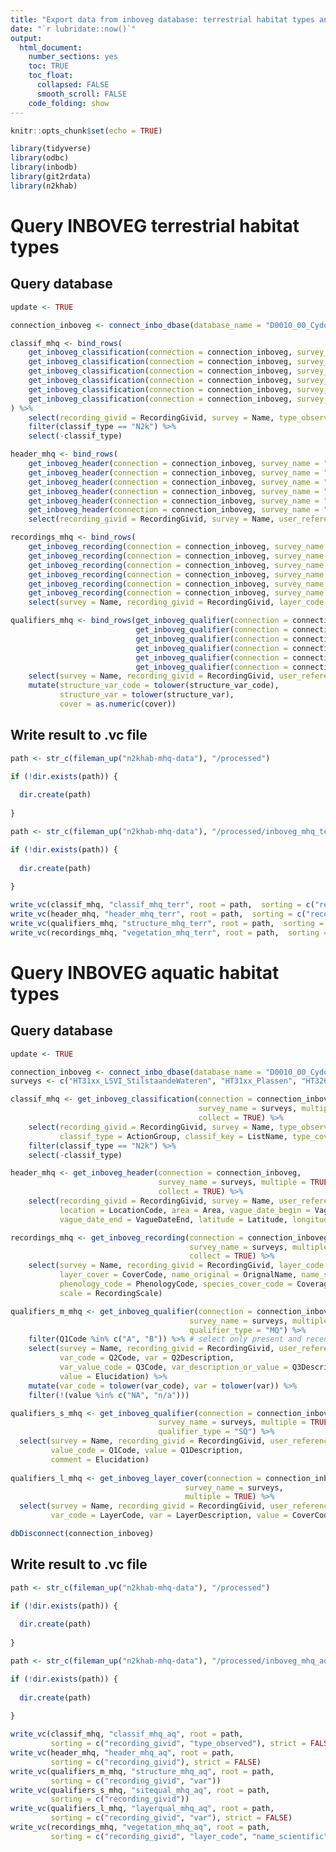 ```yaml
---
title: "Export data from inboveg database: terrestrial habitat types and aquatic habitat types measured by INBO"
date: "`r lubridate::now()`"
output: 
  html_document:
    number_sections: yes
    toc: TRUE
    toc_float:
      collapsed: FALSE
      smooth_scroll: FALSE
    code_folding: show
---
```


```r
knitr::opts_chunk$set(echo = TRUE)
```

```r
library(tidyverse)
library(odbc)
library(inbodb)
library(git2rdata)
library(n2khab)
```

# Query INBOVEG terrestrial habitat types

## Query database

```r
update <- TRUE
```

```r
 
connection_inboveg <- connect_inbo_dbase(database_name = "D0010_00_Cydonia")

classif_mhq <- bind_rows(
    get_inboveg_classification(connection = connection_inboveg, survey_name = "N2000meetnet_Grasland", collect = TRUE),
    get_inboveg_classification(connection = connection_inboveg, survey_name = "N2000meetnet_Moerassen", collect = TRUE),
    get_inboveg_classification(connection = connection_inboveg, survey_name = "N2000meetnet_Grasland_BHM", collect = TRUE),
    get_inboveg_classification(connection = connection_inboveg, survey_name = "N2000meetnet_Moeras_BHM", collect = TRUE),
    get_inboveg_classification(connection = connection_inboveg, survey_name = "N2000meetnet_Duinen_BHM", collect = TRUE),
    get_inboveg_classification(connection = connection_inboveg, survey_name = "N2000meetnet_Bos_91E0_sf", collect = TRUE)
) %>%
    select(recording_givid = RecordingGivid, survey = Name, type_observed = Classif, classif_type = ActionGroup, classif_key = ListName, type_cover = Cover) %>%
    filter(classif_type == "N2k") %>%
    select(-classif_type)

header_mhq <- bind_rows(
    get_inboveg_header(connection = connection_inboveg, survey_name = "N2000meetnet_Grasland", collect = TRUE),
    get_inboveg_header(connection = connection_inboveg, survey_name = "N2000meetnet_Moerassen", collect = TRUE),
    get_inboveg_header(connection = connection_inboveg, survey_name = "N2000meetnet_Grasland_BHM", collect = TRUE),
    get_inboveg_header(connection = connection_inboveg, survey_name = "N2000meetnet_Moeras_BHM", collect = TRUE),
    get_inboveg_header(connection = connection_inboveg, survey_name = "N2000meetnet_Duinen_BHM", collect = TRUE),
    get_inboveg_header(connection = connection_inboveg, survey_name = "N2000meetnet_Bos_91E0_sf", collect = TRUE)) %>%
    select(recording_givid = RecordingGivid, survey = Name, user_reference = UserReference, area = Area, vague_date_begin = VagueDateBegin, vague_date_end = VagueDateEnd, latitude = Latitude, longitude = Longitude)

recordings_mhq <- bind_rows(
    get_inboveg_recording(connection = connection_inboveg, survey_name = "N2000meetnet_Grasland", collect = TRUE),
    get_inboveg_recording(connection = connection_inboveg, survey_name = "N2000meetnet_Moerassen", collect = TRUE),
    get_inboveg_recording(connection = connection_inboveg, survey_name = "N2000meetnet_Grasland_BHM", collect = TRUE),
    get_inboveg_recording(connection = connection_inboveg, survey_name = "N2000meetnet_Moeras_BHM", collect = TRUE),
    get_inboveg_recording(connection = connection_inboveg, survey_name = "N2000meetnet_Duinen_BHM", collect = TRUE),
    get_inboveg_recording(connection = connection_inboveg, survey_name = "N2000meetnet_Bos_91E0_sf", collect = TRUE)) %>%
    select(survey = Name, recording_givid = RecordingGivid, layer_code = LayerCode, layer_cover = CoverCode, name_original = OrignalName, name_scientific = ScientificName, phenology_code = PhenologyCode, species_cover_code = CoverageCode, species_cover = PctValue, scale = RecordingScale)

qualifiers_mhq <- bind_rows(get_inboveg_qualifier(connection = connection_inboveg, survey_name = "N2000meetnet_Grasland", qualifier_type = "MQ"),
                            get_inboveg_qualifier(connection = connection_inboveg, survey_name = "N2000meetnet_Moerassen", qualifier_type = "MQ"),
                            get_inboveg_qualifier(connection = connection_inboveg, survey_name = "N2000meetnet_Grasland_BHM", qualifier_type = "MQ"),
                            get_inboveg_qualifier(connection = connection_inboveg, survey_name = "N2000meetnet_Moeras_BHM", qualifier_type = "MQ"),
                            get_inboveg_qualifier(connection = connection_inboveg, survey_name = "N2000meetnet_Duinen_BHM", qualifier_type = "MQ"),
                            get_inboveg_qualifier(connection = connection_inboveg, survey_name = "N2000meetnet_Bos_91E0_sf", qualifier_type = "MQ")) %>%
    select(survey = Name, recording_givid = RecordingGivid, user_reference = UserReference, structure_var_code = Q2Code, structure_var = Q2Description, cover = Q3Description) %>%
    mutate(structure_var_code = tolower(structure_var_code),
           structure_var = tolower(structure_var),
           cover = as.numeric(cover))

```

## Write result to .vc file

```r

path <- str_c(fileman_up("n2khab-mhq-data"), "/processed")

if (!dir.exists(path)) {
    
  dir.create(path)  
    
}

path <- str_c(fileman_up("n2khab-mhq-data"), "/processed/inboveg_mhq_terr")

if (!dir.exists(path)) {
    
  dir.create(path)  
    
}

write_vc(classif_mhq, "classif_mhq_terr", root = path,  sorting = c("recording_givid", "type_observed"), strict = FALSE)
write_vc(header_mhq, "header_mhq_terr", root = path,  sorting = c("recording_givid"), strict = FALSE)
write_vc(qualifiers_mhq, "structure_mhq_terr", root = path,  sorting = c("recording_givid", "structure_var"))
write_vc(recordings_mhq, "vegetation_mhq_terr", root = path,  sorting = c("recording_givid", "layer_code", "name_scientific"))
```

# Query INBOVEG aquatic habitat types

## Query database

```r
update <- TRUE
```

```r
 
connection_inboveg <- connect_inbo_dbase(database_name = "D0010_00_Cydonia")
surveys <- c("HT31xx_LSVI_StilstaandeWateren", "HT31xx_Plassen", "HT3260")

classif_mhq <- get_inboveg_classification(connection = connection_inboveg, 
                                          survey_name = surveys, multiple = TRUE,
                                          collect = TRUE) %>%
    select(recording_givid = RecordingGivid, survey = Name, type_observed = Classif, 
           classif_type = ActionGroup, classif_key = ListName, type_cover = Cover) %>%
    filter(classif_type == "N2k") %>%
    select(-classif_type)

header_mhq <- get_inboveg_header(connection = connection_inboveg, 
                                 survey_name = surveys, multiple = TRUE,
                                 collect = TRUE) %>%
    select(recording_givid = RecordingGivid, survey = Name, user_reference = UserReference, 
           location = LocationCode, area = Area, vague_date_begin = VagueDateBegin, 
           vague_date_end = VagueDateEnd, latitude = Latitude, longitude = Longitude)

recordings_mhq <- get_inboveg_recording(connection = connection_inboveg, 
                                        survey_name = surveys, multiple = TRUE,
                                        collect = TRUE) %>%
    select(survey = Name, recording_givid = RecordingGivid, layer_code = LayerCode, 
           layer_cover = CoverCode, name_original = OrignalName, name_scientific = ScientificName, 
           phenology_code = PhenologyCode, species_cover_code = CoverageCode, species_cover = PctValue, 
           scale = RecordingScale)

qualifiers_m_mhq <- get_inboveg_qualifier(connection = connection_inboveg, 
                                        survey_name = surveys, multiple = TRUE,
                                        qualifier_type = "MQ") %>%
    filter(Q1Code %in% c("A", "B")) %>% # select only present and recent measurements (no winter observations)
    select(survey = Name, recording_givid = RecordingGivid, user_reference = UserReference, 
           var_code = Q2Code, var = Q2Description, 
           var_value_code = Q3Code, var_description_or_value = Q3Description, 
           value = Elucidation) %>%
    mutate(var_code = tolower(var_code), var = tolower(var)) %>% 
    filter(!(value %in% c("NA", "n/a")))  

qualifiers_s_mhq <- get_inboveg_qualifier(connection = connection_inboveg,
                                 survey_name = surveys, multiple = TRUE, 
                                 qualifier_type = "SQ") %>% 
  select(survey = Name, recording_givid = RecordingGivid, user_reference = UserReference, 
         value_code = Q1Code, value = Q1Description, 
         comment = Elucidation)
  
qualifiers_l_mhq <- get_inboveg_layer_cover(connection = connection_inboveg, 
                                       survey_name = surveys,
                                       multiple = TRUE) %>% 
  select(survey = Name, recording_givid = RecordingGivid, user_reference = UserReference,
         var_code = LayerCode, var = LayerDescription, value = CoverCode, value_perc = Percentage)

dbDisconnect(connection_inboveg)
```

## Write result to .vc file

```r

path <- str_c(fileman_up("n2khab-mhq-data"), "/processed")

if (!dir.exists(path)) {
    
  dir.create(path)  
    
}

path <- str_c(fileman_up("n2khab-mhq-data"), "/processed/inboveg_mhq_aq")

if (!dir.exists(path)) {
    
  dir.create(path)  
    
}

write_vc(classif_mhq, "classif_mhq_aq", root = path,  
         sorting = c("recording_givid", "type_observed"), strict = FALSE)
write_vc(header_mhq, "header_mhq_aq", root = path,  
         sorting = c("recording_givid"), strict = FALSE)
write_vc(qualifiers_m_mhq, "structure_mhq_aq", root = path,  
         sorting = c("recording_givid", "var")) 
write_vc(qualifiers_s_mhq, "sitequal_mhq_aq", root = path,  
         sorting = c("recording_givid")) 
write_vc(qualifiers_l_mhq, "layerqual_mhq_aq", root = path,  
         sorting = c("recording_givid", "var"), strict = FALSE) 
write_vc(recordings_mhq, "vegetation_mhq_aq", root = path,  
         sorting = c("recording_givid", "layer_code", "name_scientific"))
```